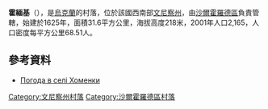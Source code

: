 {{coord|48|41|7|N|28|13|50|E|scale:30000|display=title}}

'''霍緬基'''（{{lang-uk|Хоменки}}），是[[烏克蘭|烏克蘭]]的村落，位於該國西南部[[文尼察州|文尼察州]]，由[[沙爾霍羅德區|沙爾霍羅德區]]負責管轄，始建於1625年，面積31.6平方公里，海拔高度218米，2001年人口2,165，人口密度每平方公里68.51人。

==參考資料==
* [http://weather.in.ua/ua/vinnickaja/27455 Погода в селі Хоменки] {{Wayback|url=http://weather.in.ua/ua/vinnickaja/27455 |date=20111220064247 }}

[[Category:文尼察州村落|Category:文尼察州村落]]
[[Category:沙爾霍羅德區村落|Category:沙爾霍羅德區村落]]


{{Vinnytsia-geo-stub}}